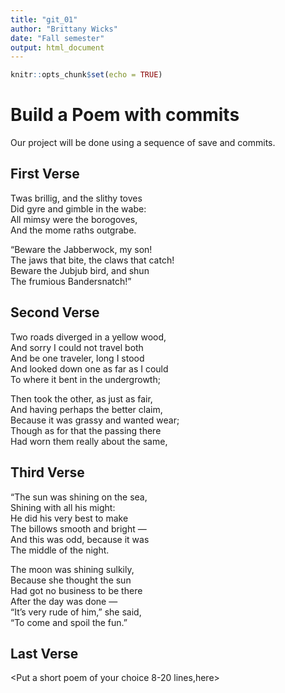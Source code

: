 ---
title: "git_01"
author: "Brittany Wicks"
date: "Fall semester"
output: html_document
---

```{r setup, include=FALSE}
knitr::opts_chunk$set(echo = TRUE)
```
# Build a Poem with commits
Our project will be done using a sequence of save and commits.

## First Verse 
<Put the first two verses of Jabberwocky by Lewis Carrol in this section>
Twas brillig, and the slithy toves   
      Did gyre and gimble in the wabe:   
All mimsy were the borogoves,    
      And the mome raths outgrabe.    
      
 “Beware the Jabberwock, my son!   
      The jaws that bite, the claws that catch!   
Beware the Jubjub bird, and shun   
      The frumious Bandersnatch!”      
      

## Second Verse
<Put the first two verses of The Road Not Taken by Robert Frost here>
Two roads diverged in a yellow wood,   
And sorry I could not travel both    
And be one traveler, long I stood   
And looked down one as far as I could   
To where it bent in the undergrowth;    

Then took the other, as just as fair,    
And having perhaps the better claim,   
Because it was grassy and wanted wear;   
Though as for that the passing there   
Had worn them really about the same,   


## Third Verse
<Put the first two verses of The Walrus and the Carpenter here>
"The sun was shining on the sea,    
      Shining with all his might:    
He did his very best to make     
      The billows smooth and bright —    
And this was odd, because it was        
      The middle of the night.     

The moon was shining sulkily,     
      Because she thought the sun     
Had got no business to be there      
      After the day was done —      
"It's very rude of him," she said,      
      "To come and spoil the fun."    
       
       
## Last Verse
<Put a short poem of your choice 8-20 lines,here>
